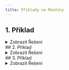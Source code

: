 ```yaml
---
title: Příklady na Množiny
---
```



## 1. Příklad
 <Latex formula="A = \{ x \in \natnums; x \leq 6 \}" />
 <details>
    <summary>Zobrazit Řešení</summary>
    <Latex formula="A = \{ 1;2;3;4;5;6 \}" />
 </details>
## 2. Příklad
 <Latex formula="B = \{x \in \mathbb{Q}; 3x = 5 \}" />
 <details>
    <summary>Zobrazit Řešení</summary>
    <Latex formula="B = \{ \frac 3 5 \}" />
 </details>
## 3. Příklad
 <Latex formula="C = \{x \in \Z; 3x = 5 \}" />
 <details>
    <summary>Zobrazit Řešení</summary>
    <Latex formula="3x = 5, x \in \Z" />
    <Latex formula="x \notin \Z" />
    x Nemá v oboru celých čísel žádné řešení, proto množina C je množina prázdná
    <Latex formula="C = \{ \varnothing \}" />
 </details>